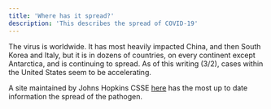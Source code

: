 ```yaml
---
title: 'Where has it spread?'
description: 'This describes the spread of COVID-19'
---
```


The virus is worldwide. It has most heavily impacted China, and then South Korea and Italy, but it is in dozens of countries, on every continent except Antarctica, and is continuing to spread. As of this writing (3/2), cases within the United States seem to be accelerating. 

A site maintained by Johns Hopkins CSSE [here](https://gisanddata.maps.arcgis.com/apps/opsdashboard/index.html#/bda7594740fd40299423467b48e9ecf6) has the most up to date information the spread of the pathogen. 